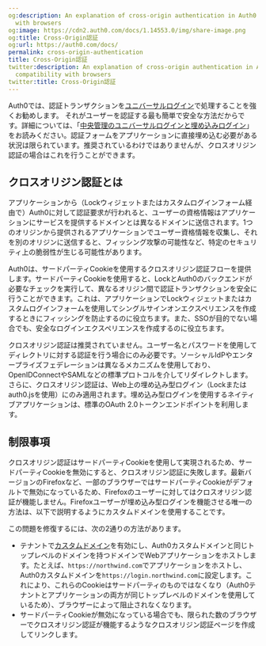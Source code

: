 ```yaml
---
og:description: An explanation of cross-origin authentication in Auth0 and its compatibility
  with browsers
og:image: https://cdn2.auth0.com/docs/1.14553.0/img/share-image.png
og:title: Cross-Origin認証
og:url: https://auth0.com/docs/
permalink: cross-origin-authentication
title: Cross-Origin認証
twitter:description: An explanation of cross-origin authentication in Auth0 and its
  compatibility with browsers
twitter:title: Cross-Origin認証
---
```


Auth0では、認証トランザクションを[ユニバーサルログイン](/login/universal-login)で処理することを強くお勧めします。 それがユーザーを認証する最も簡単で安全な方法だからです。詳細については、「[中央管理のユニバーサルログインと埋め込みログイン](/login/universal-vs-embedded-login)」をお読みください。認証フォームをアプリケーションに直接埋め込む必要がある状況は限られています。推奨されているわけではありませんが、クロスオリジン認証の場合はこれを行うことができます。

## クロスオリジン認証とは

アプリケーションから（Lockウィジェットまたはカスタムログインフォーム経由で）Auth0に対して認証要求が行われると、ユーザーの資格情報はアプリケーションにサービスを提供するドメインとは異なるドメインに送信されます。1つのオリジンから提供されるアプリケーションでユーザー資格情報を収集し、それを別のオリジンに送信すると、フィッシング攻撃の可能性など、特定のセキュリティ上の脆弱性が生じる可能性があります。

Auth0は、サードパーティCookieを使用するクロスオリジン認証フローを提供します。サードパーティCookieを使用すると、LockとAuth0のバックエンドが必要なチェックを実行して、異なるオリジン間で認証トランザクションを安全に行うことができます。これは、アプリケーションでLockウィジェットまたはカスタムログインフォームを使用してシングルサインオンエクスペリエンスを作成するときにフィッシングを防止するのに役立ちます。また、SSOが目的でない場合でも、安全なログインエクスペリエンスを作成するのに役立ちます。

クロスオリジン認証は推奨されていません。ユーザー名とパスワードを使用してディレクトリに対する認証を行う場合にのみ必要です。ソーシャルIdPやエンタープライズフェデレーションは異なるメカニズムを使用しており、OpenIDConnectやSAMLなどの標準プロトコルを介してリダイレクトします。さらに、クロスオリジン認証は、Web上の埋め込み型ログイン（Lockまたはauth0.jsを使用）にのみ適用されます。埋め込み型ログインを使用するネイティブアプリケーションは、標準のOAuth 2.0トークンエンドポイントを利用します。

## 制限事項

クロスオリジン認証はサードパーティCookieを使用して実現されるため、サードパーティCookieを無効にすると、クロスオリジン認証に失敗します。最新バージョンのFirefoxなど、一部のブラウザーではサードパーティCookieがデフォルトで無効になっているため、Firefoxのユーザーに対してはクロスオリジン認証が機能しません。Firefoxユーザーが埋め込み型ログインを機能させる唯一の方法は、以下で説明するようにカスタムドメインを使用することです。

この問題を修復するには、次の2通りの方法があります。

* テナントで[カスタムドメイン](/custom-domains)を有効にし、Auth0カスタムドメインと同じトップレベルのドメインを持つドメインでWebアプリケーションをホストします。たとえば、`https://northwind.com`でアプリケーションをホストし、Auth0カスタムドメインを`https://login.northwind.com`に設定します。これにより、これらのCookieはサードパーティのものではなくなり（Auth0テナントとアプリケーションの両方が同じトップレベルのドメインを使用しているため）、ブラウザーによって阻止されなくなります。
* サードパーティCookieが無効になっている場合でも、限られた数のブラウザーでクロスオリジン認証が機能するようなクロスオリジン認証ページを作成してリンクします。